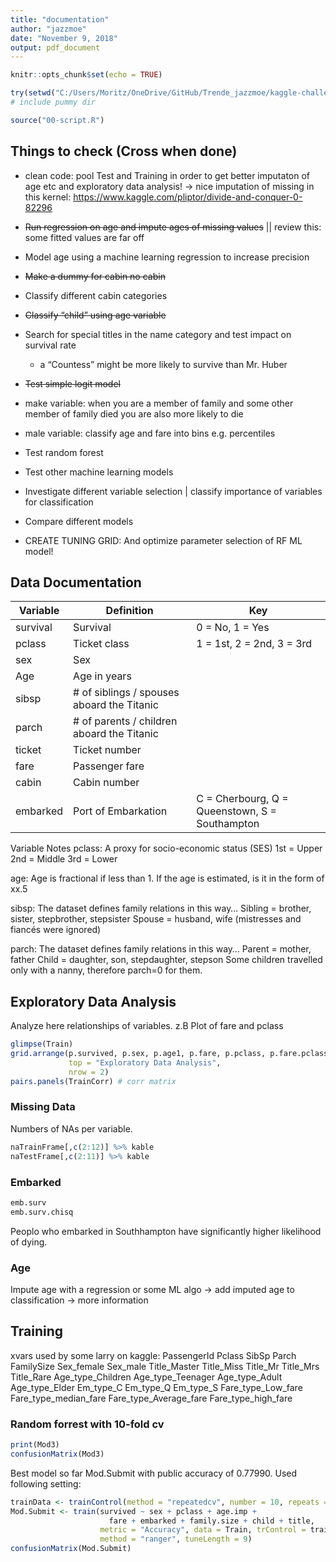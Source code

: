 ```yaml
---
title: "documentation"
author: "jazzmoe"
date: "November 9, 2018"
output: pdf_document
---
```


```r
knitr::opts_chunk$set(echo = TRUE)

try(setwd("C:/Users/Moritz/OneDrive/GitHub/Trende_jazzmoe/kaggle-challenges/titanic-survivers"), silent = TRUE)
# include pummy dir

source("00-script.R")
```

## Things to check (Cross when done)

* clean code: pool Test and Training in order to get better imputaton of age etc and exploratory data analysis!
-> nice imputation of missing in this kernel: [https://www.kaggle.com/pliptor/divide-and-conquer-0-82296](https://www.kaggle.com/pliptor/divide-and-conquer-0-82296)


* ~~Run regression on age and impute ages of missing values~~ || review this: some fitted values are far off
* Model age using a machine learning regression to increase precision
* ~~Make a dummy for cabin no cabin~~
* Classify different cabin categories
* ~~Classify "child" using age variable~~
* Search for special titles in the name category and test impact on survival rate
  + a "Countess" might be more likely to survive than Mr. Huber
* ~~Test simple logit model~~
* make variable: when you are a member of family and some other member of family died you are also more likely to die
* male variable: classify age and fare into bins e.g. percentiles
* Test random forest
* Test other machine learning models
* Investigate different variable selection | classify importance of variables for classification
* Compare different models

* CREATE TUNING GRID: And optimize parameter selection of RF ML model!

## Data Documentation

| Variable | Definition                                 | Key                                            |
|----------|--------------------------------------------|------------------------------------------------|
| survival | Survival                                   | 0 = No, 1 = Yes                                |
| pclass   | Ticket class                               | 1 = 1st, 2 = 2nd, 3 = 3rd                      |
| sex      | Sex                                        |                                                |
| Age      | Age in years                               |                                                |
| sibsp    | # of siblings / spouses aboard the Titanic |                                                |
| parch    | # of parents / children aboard the Titanic |                                                |
| ticket   | Ticket number                              |                                                |
| fare     | Passenger fare                             |                                                |
| cabin    | Cabin number                               |                                                |
| embarked | Port of Embarkation                        | C = Cherbourg, Q = Queenstown, S = Southampton |

Variable Notes
pclass: A proxy for socio-economic status (SES)
1st = Upper
2nd = Middle
3rd = Lower

age: Age is fractional if less than 1. If the age is estimated, is it in the form of xx.5

sibsp: The dataset defines family relations in this way...
Sibling = brother, sister, stepbrother, stepsister
Spouse = husband, wife (mistresses and fiancés were ignored)

parch: The dataset defines family relations in this way...
Parent = mother, father
Child = daughter, son, stepdaughter, stepson
Some children travelled only with a nanny, therefore parch=0 for them.

## Exploratory Data Analysis

Analyze here relationships of variables. z.B Plot of fare and pclass

```r
glimpse(Train)
grid.arrange(p.survived, p.sex, p.age1, p.fare, p.pclass, p.fare.pclass, 
             top = "Exploratory Data Analysis", 
             nrow = 2)
pairs.panels(TrainCorr) # corr matrix
```

### Missing Data

Numbers of NAs per variable.

```r
naTrainFrame[,c(2:12)] %>% kable
naTestFrame[,c(2:11)] %>% kable
```


### Embarked

```r
emb.surv
emb.surv.chisq
```

Peoplo who embarked in Southhampton have significantly higher likelihood of dying.

### Age

Impute age with a regression or some ML algo -> add imputed age to classification -> more information

## Training 

xvars used by some larry on kaggle: 
PassengerId	Pclass	SibSp	Parch	FamilySize	Sex_female	Sex_male	Title_Master	Title_Miss	Title_Mr	Title_Mrs	Title_Rare	Age_type_Children	Age_type_Teenager	Age_type_Adult	Age_type_Elder	Em_type_C	Em_type_Q	Em_type_S	Fare_type_Low_fare	Fare_type_median_fare	Fare_type_Average_fare	Fare_type_high_fare

### Random forrest with 10-fold cv

```r
print(Mod3)
confusionMatrix(Mod3)
```

Best model so far Mod.Submit with public accuracy of 0.77990. Used following setting:
```r
trainData <- trainControl(method = "repeatedcv", number = 10, repeats = 10, verboseIter = TRUE)
Mod.Submit <- train(survived ~ sex + pclass + age.imp + 
                      fare + embarked + family.size + child + title,
                    metric = "Accuracy", data = Train, trControl = trainData, 
                    method = "ranger", tuneLength = 9)
confusionMatrix(Mod.Submit)
```


